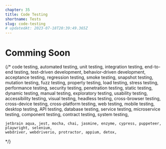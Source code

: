```yaml
---
chapter: 35
title: Code Testing
shortname: Tests
slug: code-testing
# updatedAt: 2023-07-18T20:39:49.365Z
---
```


# Comming Soon

{/* 
    code testing, automated testing, unit testing, integration testing, end-to-end testing,
    test-driven development, behavior-driven development, acceptance testing, regression testing,
    smoke testing, snapshot testing, mutation testing, fuzz testing, property testing,
    load testing, stress testing, performance testing, security testing, penetration testing,
    static testing, dynamic testing, manual testing, exploratory testing, usability testing,
    accessibility testing, visual testing, headless testing, cross-browser testing, cross-device testing,
    cross-platform testing, web testing, mobile testing, desktop testing, API testing, database testing,
    service testing, microservice testing, component testing, contract testing, system testing,

    jetbrain aqua, jest, mocha, chai, jasmine, enzyme, cypress, puppeteer, playwright, selenium,
    webdriver, webdriverio, protractor, appium, detox,
    
*/}